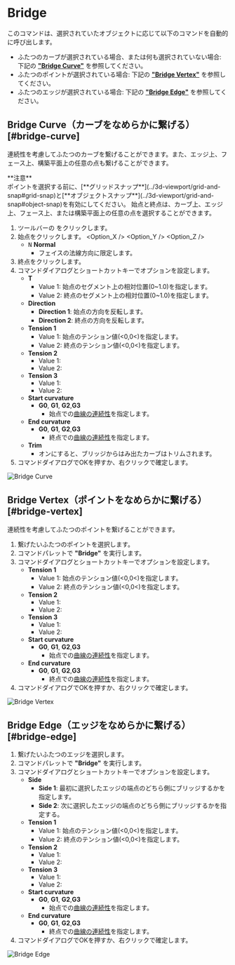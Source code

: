 
# Bridge

<Reference shortcut="" command="Bridge" button="" />

このコマンドは、選択されていたオブジェクトに応じて以下のコマンドを自動的に呼び出します。
- ふたつのカーブが選択されている場合、または何も選択されていない場合: 下記の [**"Bridge Curve"**](#bridge-curve) を参照してください。
- ふたつのポイントが選択されている場合: 下記の [**"Bridge Vertex"**](#bridge-vertex) を参照してください。
- ふたつのエッジが選択されている場合: 下記の [**"Bridge Edge"**](#bridge-edge) を参照してください。

## Bridge Curve（カーブをなめらかに繋げる）[#bridge-curve]

連続性を考慮してふたつのカーブを繋げることができます。また、エッジ上、フェース上、構築平面上の任意の点も繋げることができます。

<Callout emoji="❗">
    **注意**<br />
ポイントを選択する前に、[**グリッドスナップ**](../3d-viewport/grid-and-snap#grid-snap)と[**オブジェクトスナップ**](../3d-viewport/grid-and-snap#object-snap)を有効にしてください。
</Callout>
<Callout type="info" emoji="ℹ️">
始点と終点は、カーブ上、エッジ上、フェース上、または構築平面上の任意の点を選択することができます。
</Callout>

1. ツールバーの <ButtonIcon type="button-bridge-curve" /> をクリックします。
2. 始点をクリックします。
   <Option_X />
   <Option_Y />
   <Option_Z />
    - <kbd>N</kbd> **Normal**
        - フェイスの法線方向に限定します。
3. 終点をクリックします。
4. コマンドダイアログとショートカットキーでオプションを設定します。
    - **T**
        - Value 1: 始点のセグメント上の相対位置(0~1.0)を指定します。
        - Value 2: 終点のセグメント上の相対位置(0~1.0)を指定します。
    - **Direction** 
        - **Direction 1**: 始点の方向を反転します。
        - **Direction 2**: 終点の方向を反転します。
    - **Tension 1**
        - Value 1: 始点のテンション値(\<0,0\<)を指定します。
        - Value 2: 終点のテンション値(\<0,0\<)を指定します。
    - **Tension 2**
        - Value 1: 
        - Value 2:
    - **Tension 3**
        - Value 1: 
        - Value 2:
    - **Start curvature**
        - **G0**, **G1**, **G2**,**G3**
            - 始点での[曲線の連続性](../cad-essentials/continuity-curve-and-surface)を指定します。
     - **End curvature**
        - **G0**, **G1**, **G2**,**G3**
            - 終点での[曲線の連続性](../cad-essentials/continuity-curve-and-surface)を指定します。
    - **Trim**
        - オンにすると、ブリッジからはみ出たカーブはトリムされます。
4. コマンドダイアログでOKを押すか、右クリックで確定します。

![Bridge Curve](/img/bridge-curve.gif)

## Bridge Vertex（ポイントをなめらかに繋げる）[#bridge-vertex]

連続性を考慮してふたつのポイントを繋げることができます。

1. 繋げたいふたつのポイントを選択します。
2. コマンドパレットで **"Bridge"** を実行します。
4. コマンドダイアログとショートカットキーでオプションを設定します。
    - **Tension 1**
        - Value 1: 始点のテンション値(\<0,0\<)を指定します。
        - Value 2: 終点のテンション値(\<0,0\<)を指定します。
    - **Tension 2**
        - Value 1: 
        - Value 2:
    - **Tension 3**
        - Value 1: 
        - Value 2:
    - **Start curvature**
        - **G0**, **G1**, **G2**,**G3**
            - 始点での[曲線の連続性](../cad-essentials/continuity-curve-and-surface)を指定します。
     - **End curvature**
        - **G0**, **G1**, **G2**,**G3**
            - 終点での[曲線の連続性](../cad-essentials/continuity-curve-and-surface)を指定します。
4. コマンドダイアログでOKを押すか、右クリックで確定します。

![Bridge Vertex](/img/bridge-vertex.gif)

## Bridge Edge（エッジをなめらかに繋げる）[#bridge-edge]

1. 繋げたいふたつのエッジを選択します。
2. コマンドパレットで **"Bridge"** を実行します。
4. コマンドダイアログとショートカットキーでオプションを設定します。
    - **Side** 
        - **Side 1**: 最初に選択したエッジの端点のどちら側にブリッジするかを指定します。
        - **Side 2**: 次に選択したエッジの端点のどちら側にブリッジするかを指定する。
    - **Tension 1**
        - Value 1: 始点のテンション値(\<0,0\<)を指定します。
        - Value 2: 終点のテンション値(\<0,0\<)を指定します。
    - **Tension 2**
        - Value 1: 
        - Value 2:
    - **Tension 3**
        - Value 1: 
        - Value 2:
    - **Start curvature**
        - **G0**, **G1**, **G2**,**G3**
            - 始点での[曲線の連続性](../cad-essentials/continuity-curve-and-surface)を指定します。
     - **End curvature**
        - **G0**, **G1**, **G2**,**G3**
            - 終点での[曲線の連続性](../cad-essentials/continuity-curve-and-surface)を指定します。 
4. コマンドダイアログでOKを押すか、右クリックで確定します。

![Bridge Edge](/img/bridge-edge.gif)
